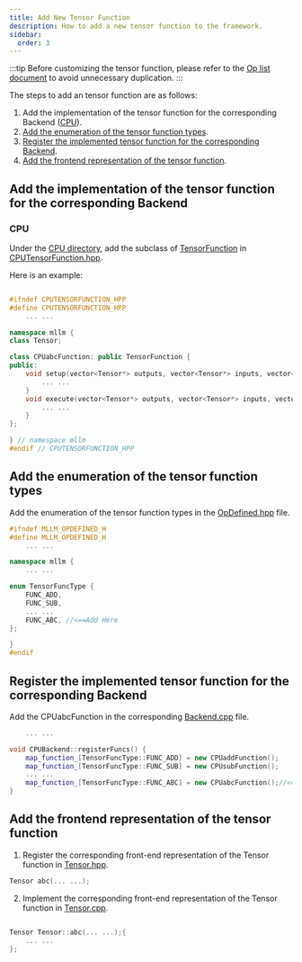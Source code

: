 ```yaml
---
title: Add New Tensor Function
description: How to add a new tensor function to the framework.
sidebar:
  order: 3
---
```




:::tip
Before customizing the tensor function, please refer to the [Op list document](/roadmap/roadmap/#more-op) to avoid unnecessary duplication.
:::

The steps to add an tensor function are as follows:
1. Add the implementation of the tensor function for the corresponding Backend ([CPU](#cpu)).
2. [Add the enumeration of the tensor function types](#Add-the-enumeration-of-the-tensor-function-types).
2. [Register the implemented tensor function for the corresponding Backend](#Register-the-implemented-tensor-function-for-the-corresponding-Backend).
3. [Add the frontend representation of the tensor function](#Add-the-frontend-representation-of-the-tensor-function).

## Add the implementation of the tensor function for the corresponding Backend

### CPU

Under the [CPU directory](https://github.com/UbiquitousLearning/mllm/tree/main/src/backends/cpu), add the subclass of [TensorFunction](https://github.com/UbiquitousLearning/mllm/blob/main/src/Backend.hpp#L19) in [CPUTensorFunction.hpp](https://github.com/UbiquitousLearning/mllm/tree/main/src/backends/cpu/CPUTensorFunction.hpp). 

Here is an example:
```cpp

#ifndef CPUTENSORFUNCTION_HPP
#define CPUTENSORFUNCTION_HPP
    ... ...

namespace mllm {
class Tensor;

class CPUabcFunction: public TensorFunction {
public:
    void setup(vector<Tensor*> outputs, vector<Tensor*> inputs, vector<float> args) override {    
        ... ...
    }
    void execute(vector<Tensor*> outputs, vector<Tensor*> inputs, vector<float> args) override {
        ... ...
    }
};

} // namespace mllm
#endif // CPUTENSORFUNCTION_HPP
```


## Add the enumeration of the tensor function types

Add the enumeration of the tensor function types in the [OpDefined.hpp](https://github.com/UbiquitousLearning/mllm/blob/main/include/OpDefined.hpp) file.
```cpp
#ifndef MLLM_OPDEFINED_H
#define MLLM_OPDEFINED_H
    ... ...

namespace mllm {
    ... ...

enum TensorFuncType {
    FUNC_ADD,
    FUNC_SUB,
    ... ...
    FUNC_ABC, //<==Add Here
};

}
#endif
```


## Register the implemented tensor function for the corresponding Backend

Add the CPUabcFunction in the corresponding [Backend.cpp](https://github.com/UbiquitousLearning/mllm/blob/main/src/backends/cpu/CPUBackend.cpp#L86) file.
```cpp
    ... ...

void CPUBackend::registerFuncs() {
    map_function_[TensorFuncType::FUNC_ADD] = new CPUaddFunction();
    map_function_[TensorFuncType::FUNC_SUB] = new CPUsubFunction();
    ... ...
    map_function_[TensorFuncType::FUNC_ABC] = new CPUabcFunction();//<==Add Here
}
```


## Add the frontend representation of the tensor function

1. Register the corresponding front-end representation of the Tensor function in [Tensor.hpp](https://github.com/UbiquitousLearning/mllm/tree/main/src/Tensor.hpp). 

```cpp
Tensor abc(... ...);
```

2. Implement the corresponding front-end representation of the Tensor function in [Tensor.cpp](https://github.com/UbiquitousLearning/mllm/tree/main/src/Tensor.cpp). 

```cpp

Tensor Tensor::abc(... ...);{
    ... ...
};

```
